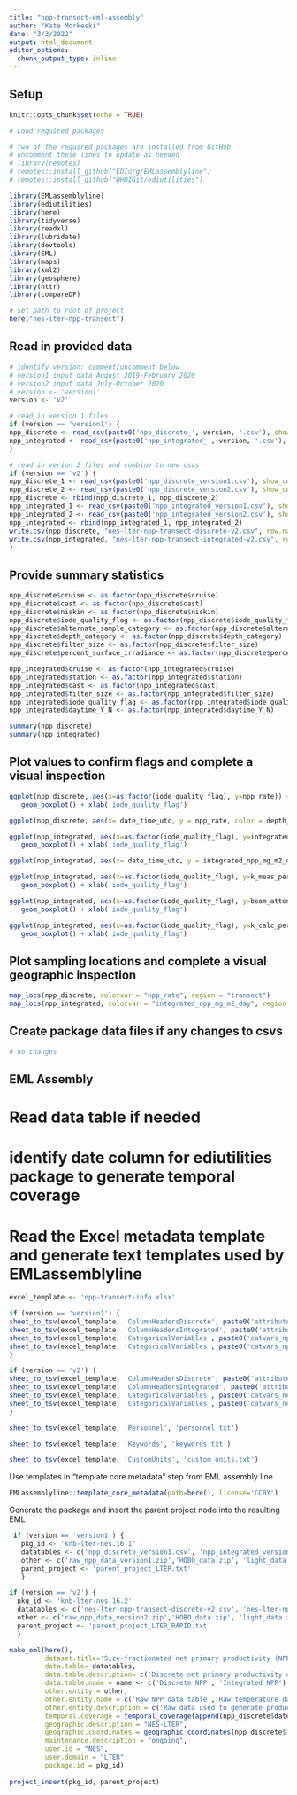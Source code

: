 ```yaml
---
title: "npp-transect-eml-assembly"
author: "Kate Morkeski"
date: "3/3/2022"
output: html_document
editor_options: 
  chunk_output_type: inline
---
```


## Setup

```r
knitr::opts_chunk$set(echo = TRUE)

# Load required packages

# two of the required packages are installed from GitHub
# uncomment these lines to update as needed
# library(remotes)
# remotes::install_github("EDIorg/EMLassemblyline")
# remotes::install_github("WHOIGit/ediutilities")

library(EMLassemblyline)
library(ediutilities)
library(here)
library(tidyverse)
library(readxl)
library(lubridate)
library(devtools)
library(EML)
library(maps)
library(xml2)
library(geosphere)
library(httr)
library(compareDF)

# Set path to root of project
here("nes-lter-npp-transect")

```

## Read in provided data

```r

# identify version: comment/uncomment below
# version1 input data August 2019-February 2020
# version2 input data July-October 2020
# version <- 'version1'
version <- 'v2'

# read in version 1 files
if (version == 'version1') {
npp_discrete <- read_csv(paste0('npp_discrete_', version, '.csv'), show_col_types = FALSE) 
npp_integrated <- read_csv(paste0('npp_integrated_', version, '.csv'), show_col_types = FALSE) 
}

# read in verion 2 files and combine to new csvs 
if (version == 'v2') {
npp_discrete_1 <- read_csv(paste0('npp_discrete_version1.csv'), show_col_types = FALSE) 
npp_discrete_2 <- read_csv(paste0('npp_discrete_version2.csv'), show_col_types = FALSE) 
npp_discrete <- rbind(npp_discrete_1, npp_discrete_2)
npp_integrated_1 <- read_csv(paste0('npp_integrated_version1.csv'), show_col_types = FALSE) 
npp_integrated_2 <- read_csv(paste0('npp_integrated_version2.csv'), show_col_types = FALSE) 
npp_integrated <- rbind(npp_integrated_1, npp_integrated_2) 
write.csv(npp_discrete, "nes-lter-npp-transect-discrete-v2.csv", row.names = FALSE)
write.csv(npp_integrated, "nes-lter-npp-transect-integrated-v2.csv", row.names = FALSE)
}


```

## Provide summary statistics

```r

npp_discrete$cruise <- as.factor(npp_discrete$cruise)
npp_discrete$cast <- as.factor(npp_discrete$cast)
npp_discrete$niskin <- as.factor(npp_discrete$niskin)
npp_discrete$iode_quality_flag <- as.factor(npp_discrete$iode_quality_flag)
npp_discrete$alternate_sample_category <- as.factor(npp_discrete$alternate_sample_category)
npp_discrete$depth_category <- as.factor(npp_discrete$depth_category)
npp_discrete$filter_size <- as.factor(npp_discrete$filter_size)
npp_discrete$percent_surface_irradiance <- as.factor(npp_discrete$percent_surface_irradiance)

npp_integrated$cruise <- as.factor(npp_integrated$cruise)
npp_integrated$station <- as.factor(npp_integrated$station)
npp_integrated$cast <- as.factor(npp_integrated$cast)
npp_integrated$filter_size <- as.factor(npp_integrated$filter_size)
npp_integrated$iode_quality_flag <- as.factor(npp_integrated$iode_quality_flag)
npp_integrated$daytime_Y_N <- as.factor(npp_integrated$daytime_Y_N)

summary(npp_discrete)
summary(npp_integrated)

```

## Plot values to confirm flags and complete a visual inspection

```r

ggplot(npp_discrete, aes(x=as.factor(iode_quality_flag), y=npp_rate)) + 
   geom_boxplot() + xlab('iode_quality_flag')

ggplot(npp_discrete, aes(x= date_time_utc, y = npp_rate, color = depth_category))+ geom_point()

ggplot(npp_integrated, aes(x=as.factor(iode_quality_flag), y=integrated_npp_mg_m2_day)) + 
   geom_boxplot() + xlab('iode_quality_flag')

ggplot(npp_integrated, aes(x= date_time_utc, y = integrated_npp_mg_m2_day, color = daytime_Y_N))+ geom_point()

ggplot(npp_integrated, aes(x=as.factor(iode_quality_flag), y=k_meas_per_m)) + 
   geom_boxplot() + xlab('iode_quality_flag')

ggplot(npp_integrated, aes(x=as.factor(iode_quality_flag), y=beam_atten_0_10)) + 
   geom_boxplot() + xlab('iode_quality_flag')

ggplot(npp_integrated, aes(x=as.factor(iode_quality_flag), y=k_calc_per_m)) + 
   geom_boxplot() + xlab('iode_quality_flag')


```

## Plot sampling locations and complete a visual geographic inspection

```r

map_locs(npp_discrete, colorvar = "npp_rate", region = "transect")
map_locs(npp_integrated, colorvar = "integrated_npp_mg_m2_day", region = "transect")

```
## Create package data files if any changes to csvs

```r

# no changes

```

## EML Assembly

# Read data table if needed
# identify date column for ediutilities package to generate temporal coverage
# Read the Excel metadata template and generate text templates used by EMLassemblyline


```r

excel_template <- 'npp-transect-info.xlsx'

if (version == 'version1') {
sheet_to_tsv(excel_template, 'ColumnHeadersDiscrete', paste0('attributes_npp_discrete_', version, '.txt'))  
sheet_to_tsv(excel_template, 'ColumnHeadersIntegrated', paste0('attributes_npp_integrated_', version, '.txt'))
sheet_to_tsv(excel_template, 'CategoricalVariables', paste0('catvars_npp_discrete_', version, '.txt'))
sheet_to_tsv(excel_template, 'CategoricalVariables', paste0('catvars_npp_integrated_', version, '.txt'))
}

if (version == 'v2') {
sheet_to_tsv(excel_template, 'ColumnHeadersDiscrete', paste0('attributes_nes-lter-npp-transect-discrete-', version, '.txt'))  
sheet_to_tsv(excel_template, 'ColumnHeadersIntegrated', paste0('attributes_nes-lter-npp-transect-integrated-', version, '.txt'))
sheet_to_tsv(excel_template, 'CategoricalVariables', paste0('catvars_nes-lter-npp-transect-discrete-', version, '.txt'))
sheet_to_tsv(excel_template, 'CategoricalVariables', paste0('catvars_nes-lter-npp-transect-integrated-', version, '.txt'))
}

sheet_to_tsv(excel_template, 'Personnel', 'personnel.txt')

sheet_to_tsv(excel_template, 'Keywords', 'keywords.txt')

sheet_to_tsv(excel_template, 'CustomUnits', 'custom_units.txt')

```

Use templates in "template core metadata" step from EML assembly line

```r

EMLassemblyline::template_core_metadata(path=here(), license='CCBY')

```

Generate the package and insert the parent project node into the resulting EML

```r

 if (version == 'version1') {
   pkg_id <- 'knb-lter-nes.16.1'
   datatables <- c('npp_discrete_version1.csv', 'npp_integrated_version1.csv')
   other <- c('raw_npp_data_version1.zip','HOBO_data.zip', 'light_data.zip')
   parent_project <- 'parent_project_LTER.txt'
   } 

if (version == 'v2') {
  pkg_id <- 'knb-lter-nes.16.2'
  datatables <- c('nes-lter-npp-transect-discrete-v2.csv', 'nes-lter-npp-transect-integrated-v2.csv')
  other <- c('raw_npp_data_version2.zip','HOBO_data.zip', 'light_data.zip')
  parent_project <- 'parent_project_LTER_RAPID.txt'
  }

make_eml(here(),
         dataset.title='Size-fractionated net primary productivity (NPP) estimates based on 13C uptake during cruises along the Northeast U.S. Shelf Long Term Ecological Research (NES-LTER) Transect, ongoing since 2019', 
         data.table= datatables,  
         data.table.description= c('Discrete net primary productivity data', 'Integrated net primary productivity data'),
         data.table.name = name <- c('Discrete NPP', 'Integrated NPP'),
         other.entity = other,
         other.entity.name = c('Raw NPP data table','Raw temperature data files', 'Percent surface irradiance data'),
         other.entity.description = c('Raw data used to generate product data tables', 'Raw incubation tank water temperature data', 'Percent surface irradiance data for each Niskin'),
         temporal.coverage = temporal_coverage(append(npp_discrete$date_time_utc, npp_integrated$date_time_utc)),
         geographic.description = "NES-LTER",
         geographic.coordinates = geographic_coordinates(npp_discrete$latitude, npp_discrete$longitude),
         maintenance.description = "ongoing",
         user.id = "NES",
         user.domain = "LTER",
         package.id = pkg_id)
 
project_insert(pkg_id, parent_project)

```
